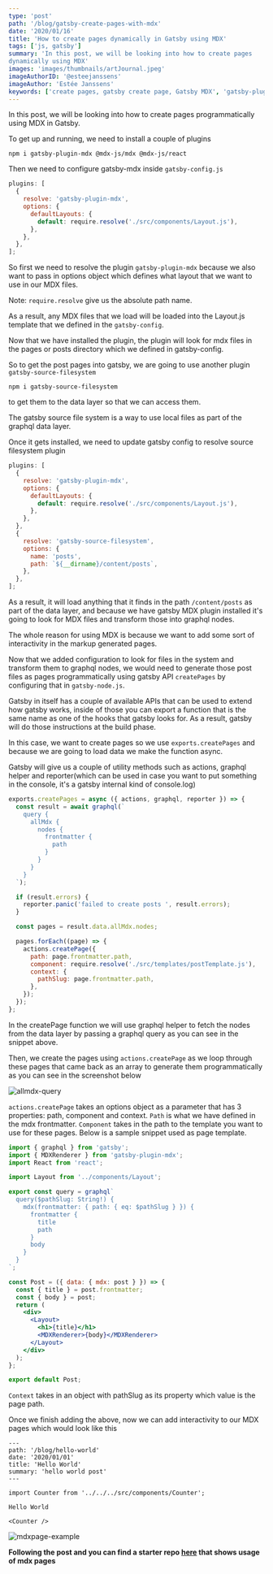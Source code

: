 ```yaml
---
type: 'post'
path: '/blog/gatsby-create-pages-with-mdx'
date: '2020/01/16'
title: 'How to create pages dynamically in Gatsby using MDX'
tags: ['js, gatsby']
summary: 'In this post, we will be looking into how to create pages
dynamically using MDX'
images: 'images/thumbnails/artJournal.jpeg'
imageAuthorID: '@esteejanssens'
imageAuthor: 'Estée Janssens'
keywords: ['create pages, gatsby create page, Gatsby MDX', 'gatsby-plugin-mdx']
---
```


In this post, we will be looking into how to create pages programmatically using MDX in Gatsby.

To get up and running, we need to install a couple of plugins

```shell
npm i gatsby-plugin-mdx @mdx-js/mdx @mdx-js/react
```

Then we need to configure gatsby-mdx inside `gatsby-config.js`

```js
plugins: [
  {
    resolve: 'gatsby-plugin-mdx',
    options: {
      defaultLayouts: {
        default: require.resolve('./src/components/Layout.js'),
      },
    },
  },
];
```

So first we need to resolve the plugin `gatsby-plugin-mdx` because we also want to pass in options object which defines what layout that we want to use in our MDX files.

Note: `require.resolve` give us the absolute path name.

As a result, any MDX files that we load will be loaded into the Layout.js template that we defined in the `gatsby-config`.

Now that we have installed the plugin, the plugin will look for mdx files in the pages or posts directory which we defined in gatsby-config.

So to get the post pages into gatsby, we are going to use another plugin `gatsby-source-filesystem`

```shell
npm i gatsby-source-filesystem
```

to get them to the data layer so that we can access them.

The gatsby source file system is a way to use local files as part of the graphql data layer.

Once it gets installed, we need to update gatsby config to resolve source filesystem plugin

```js
plugins: [
  {
    resolve: 'gatsby-plugin-mdx',
    options: {
      defaultLayouts: {
        default: require.resolve('./src/components/Layout.js'),
      },
    },
  },
  {
    resolve: 'gatsby-source-filesystem',
    options: {
      name: 'posts',
      path: `${__dirname}/content/posts`,
    },
  },
];
```

As a result, it will load anything that it finds in the path `/content/posts` as part of the data layer, and because we have gatsby MDX plugin installed it's going to look for MDX files and transform those into graphql nodes.

The whole reason for using MDX is because we want to add some sort of interactivity in the markup generated pages.

Now that we added configuration to look for files in the system and transform them to graphql nodes, we would need to generate those post files as pages programmatically using gatsby API `createPages` by configuring that in `gatsby-node.js`.

Gatsby in itself has a couple of available APIs that can be used to extend how gatsby works, inside of those you can export a function that is the same name as one of the hooks that gatsby looks for. As a result, gatsby will do those instructions at the build phase.

In this case, we want to create pages so we use `exports.createPages` and because we are going to load data we make the function async.

Gatsby will give us a couple of utility methods such as actions, graphql helper and reporter(which can be used in case you want to put something in the console, it's a gatsby internal kind of console.log)

```js
exports.createPages = async ({ actions, graphql, reporter }) => {
  const result = await graphql(`
    query {
      allMdx {
        nodes {
          frontmatter {
            path
          }
        }
      }
    }
  `);

  if (result.errors) {
    reporter.panic('failed to create posts ', result.errors);
  }

  const pages = result.data.allMdx.nodes;

  pages.forEach((page) => {
    actions.createPage({
      path: page.frontmatter.path,
      component: require.resolve('./src/templates/postTemplate.js'),
      context: {
        pathSlug: page.frontmatter.path,
      },
    });
  });
};
```

In the createPage function we will use graphql helper to fetch the nodes from the data layer by passing a graphql query as you can see in the snippet above.

Then, we create the pages using `actions.createPage` as we loop through these pages that came back as an array to generate them programmatically as you can see in the screenshot below

![allmdx-query](./allmdx-query.png)

`actions.createPage` takes an options object as a parameter that has 3 properties: path, component and context.
`Path` is what we have defined in the mdx frontmatter.
`Component` takes in the path to the template you want to use for these pages. Below is a sample snippet used as page template.

```jsx
import { graphql } from 'gatsby';
import { MDXRenderer } from 'gatsby-plugin-mdx';
import React from 'react';

import Layout from '../components/Layout';

export const query = graphql`
  query($pathSlug: String!) {
    mdx(frontmatter: { path: { eq: $pathSlug } }) {
      frontmatter {
        title
        path
      }
      body
    }
  }
`;

const Post = ({ data: { mdx: post } }) => {
  const { title } = post.frontmatter;
  const { body } = post;
  return (
    <div>
      <Layout>
        <h1>{title}</h1>
        <MDXRenderer>{body}</MDXRenderer>
      </Layout>
    </div>
  );
};

export default Post;
```

`Context` takes in an object with pathSlug as its property which value is the page path.

Once we finish adding the above, now we can add interactivity to our MDX pages which would look like this

```mdx
---
path: '/blog/hello-world'
date: '2020/01/01'
title: 'Hello World'
summary: 'hello world post'
---

import Counter from '../../../src/components/Counter';

Hello World

<Counter />
```

![mdxpage-example](./mdxpage-example.png)

**Following the post and you can find a starter repo [here](https://github.com/gabroun/gatsby-mdx-starter) that shows usage of mdx pages**

